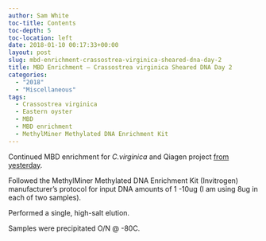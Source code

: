 ```yaml
---
author: Sam White
toc-title: Contents
toc-depth: 5
toc-location: left
date: 2018-01-10 00:17:33+00:00
layout: post
slug: mbd-enrichment-crassostrea-virginica-sheared-dna-day-2
title: MBD Enrichment – Crassostrea virginica Sheared DNA Day 2
categories:
  - "2018"
  - "Miscellaneous"
tags:
  - Crassostrea virginica
  - Eastern oyster
  - MBD
  - MBD enrichment
  - MethylMiner Methylated DNA Enrichment Kit
---
```


Continued MBD enrichment for _C.virginica_ and Qiagen project [from yesterday](https://robertslab.github.io/sams-notebook/posts/2018/2018-01-08-mbd-enrichment…ared-dna-day-1/).

Followed the MethylMiner Methylated DNA Enrichment Kit (Invitrogen) manufacturer's protocol for input DNA amounts of 1 -10ug (I am using 8ug in each of two samples).

Performed a single, high-salt elution.

Samples were precipitated O/N @ -80C.
